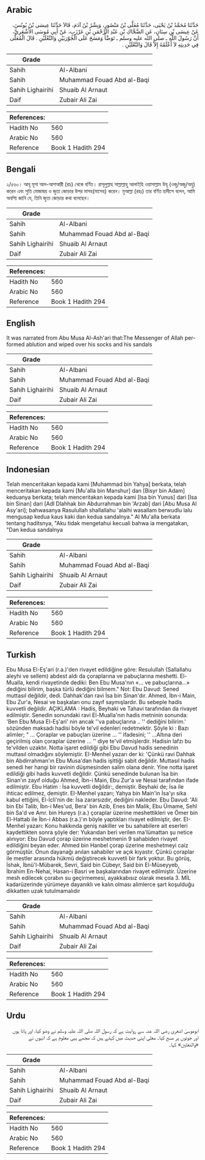 ## Arabic


<div dir="rtl" lang="ar" style={{fontSize:'larger',backgroundColor:'#f8f9fa',padding:20}}>
حَدَّثَنَا مُحَمَّدُ بْنُ يَحْيَى، حَدَّثَنَا مُعَلَّى بْنُ مَنْصُورٍ، وَبِشْرُ بْنُ آدَمَ، قَالاَ حَدَّثَنَا عِيسَى بْنُ يُونُسَ، عَنْ عِيسَى بْنِ سِنَانٍ، عَنِ الضَّحَّاكِ بْنِ عَبْدِ الرَّحْمَنِ بْنِ عَرْزَبٍ، عَنْ أَبِي مُوسَى الأَشْعَرِيِّ، أَنَّ رَسُولَ اللَّهِ ـ صلى الله عليه وسلم ـ تَوَضَّأَ وَمَسَحَ عَلَى الْجَوْرَبَيْنِ وَالنَّعْلَيْنِ ‏.‏ قَالَ الْمُعَلَّى فِي حَدِيثِهِ لاَ أَعْلَمُهُ إِلاَّ قَالَ وَالنَّعْلَيْنِ ‏.‏
</div>
<div style={{backgroundColor:'#f8f9fa',padding:20, marginBottom: 10}}><table> <thead> <tr> <th>Grade</th> <th></th> </tr> </thead> <tbody> <tr><td>Sahih</td><td>Al-Albani</td></tr><tr><td>Sahih</td><td>Muhammad Fouad Abd al-Baqi</td></tr><tr><td>Sahih Lighairihi</td><td>Shuaib Al Arnaut</td></tr><tr><td>Daif</td><td>Zubair Ali Zai</td></tr></tbody></table><table> <thead> <tr> <th>References:</th> <th></th> </tr> </thead> <tbody><tr><td>Hadith No</td><td>560</td></tr><tr><td>Arabic No</td><td>560</td></tr><tr><td>Reference</td><td>Book 1 Hadith 294</td></tr></tbody></table></div>

## Bengali


<div dir="ltr" lang="bn" style={{fontSize:'larger',backgroundColor:'#f8f9fa',padding:20}}>
২/৫৬০। আবূ মূসা আল-আশআরী (রাঃ) থেকে বর্ণিত। রাসূলুল্লাহ সাল্লাল্লাহু আলাইহি ওয়াসাল্লাম উযূ (ওজু/অজু/অযু) করেন এবং সুতি মোজাদ্বয় ও জুতা জোড়ার উপর মাসহ(মাসেহ) করেন। মুআল্লা (রহঃ) তার বর্ণিত হাদীসে বলেন, আমি অবশ্যি জানি যে, তিনি জুতা জোড়ার কথা বলেছেন।
</div>
<div style={{backgroundColor:'#f8f9fa',padding:20, marginBottom: 10}}><table> <thead> <tr> <th>Grade</th> <th></th> </tr> </thead> <tbody> <tr><td>Sahih</td><td>Al-Albani</td></tr><tr><td>Sahih</td><td>Muhammad Fouad Abd al-Baqi</td></tr><tr><td>Sahih Lighairihi</td><td>Shuaib Al Arnaut</td></tr><tr><td>Daif</td><td>Zubair Ali Zai</td></tr></tbody></table><table> <thead> <tr> <th>References:</th> <th></th> </tr> </thead> <tbody><tr><td>Hadith No</td><td>560</td></tr><tr><td>Arabic No</td><td>560</td></tr><tr><td>Reference</td><td>Book 1 Hadith 294</td></tr></tbody></table></div>

## English


<div dir="ltr" lang="en" style={{fontSize:'larger',backgroundColor:'#f8f9fa',padding:20}}>
It was narrated from Abu Musa Al-Ash'ari that:The Messenger of Allah performed ablution and wiped over his socks and his sandals
</div>
<div style={{backgroundColor:'#f8f9fa',padding:20, marginBottom: 10}}><table> <thead> <tr> <th>Grade</th> <th></th> </tr> </thead> <tbody> <tr><td>Sahih</td><td>Al-Albani</td></tr><tr><td>Sahih</td><td>Muhammad Fouad Abd al-Baqi</td></tr><tr><td>Sahih Lighairihi</td><td>Shuaib Al Arnaut</td></tr><tr><td>Daif</td><td>Zubair Ali Zai</td></tr></tbody></table><table> <thead> <tr> <th>References:</th> <th></th> </tr> </thead> <tbody><tr><td>Hadith No</td><td>560</td></tr><tr><td>Arabic No</td><td>560</td></tr><tr><td>Reference</td><td>Book 1 Hadith 294</td></tr></tbody></table></div>

## Indonesian


<div dir="ltr" lang="id" style={{fontSize:'larger',backgroundColor:'#f8f9fa',padding:20}}>
Telah menceritakan kepada kami [Muhammad bin Yahya] berkata, telah menceritakan kepada kami [Mu'alla bin Manshur] dan [Bisyr bin Adam] keduanya berkata; telah menceritakan kepada kami [Isa bin Yunus] dari [Isa bin Sinan] dari [Adl Dlahhak bin Abdurrahman bin 'Arzab] dari [Abu Musa Al Asy'ari]; bahwasanya Rasulullah shallallahu 'alaihi wasallam berwudlu lalu mengusap kedua kaus kaki dan kedua sandalnya." Al Mu'alla berkata tentang haditsnya, "Aku tidak mengetahui kecuali bahwa ia mengatakan, "Dan kedua sandalnya
</div>
<div style={{backgroundColor:'#f8f9fa',padding:20, marginBottom: 10}}><table> <thead> <tr> <th>Grade</th> <th></th> </tr> </thead> <tbody> <tr><td>Sahih</td><td>Al-Albani</td></tr><tr><td>Sahih</td><td>Muhammad Fouad Abd al-Baqi</td></tr><tr><td>Sahih Lighairihi</td><td>Shuaib Al Arnaut</td></tr><tr><td>Daif</td><td>Zubair Ali Zai</td></tr></tbody></table><table> <thead> <tr> <th>References:</th> <th></th> </tr> </thead> <tbody><tr><td>Hadith No</td><td>560</td></tr><tr><td>Arabic No</td><td>560</td></tr><tr><td>Reference</td><td>Book 1 Hadith 294</td></tr></tbody></table></div>

## Turkish


<div dir="ltr" lang="tr" style={{fontSize:'larger',backgroundColor:'#f8f9fa',padding:20}}>
Ebu Musa El-Eş'ari (r.a.)'den rivayet edildiğine göre: Resulullah (Sallallahu aleyhi ve sellem) abdest aldı da çoraplarına ve pabuçlarına meshetti. El-Mualla, kendi rivayetinde dediki: Ben Ebu Musa'nın «... ve pabuçlarına...» dediğini bilirim, başka türlü dediğini bilmem." Not: Ebu Davud: Sened muttasıl değildir, dedi. Dahhak'dan ravi İsa bin Sinan'dır. Ahmed, İbn-i Main, Ebu Zur'a, Nesai ve başkaları onu zayıf saymışlardır. Bu sebeple hadis kuvvetli değildir. AÇIKLAMA : Hadis, Beyhaki ve Tahavi tarafından da rivayet edilmiştir. Senedin sonundaki ravi El-Mualla'nın hadis metninin sonunda: 'Ben Ebu Musa El-Eş'ari' nin ancak ''va pabuçlarına .. '' dediğini bilirim.' sözünden maksadı hadisi böyle te'vil edenleri redetmektir. Şöyle ki : Bazı alimler; " ... Çoraplar ve pabuçları üzerine ... '' ifadesini; '' ...Altına deri geçirilmiş olan çoraplar üzerine ... '' diye te'vil etmişlerdir. Hadisin lafzı bu te'vilden uzaktır. Notta işaret edildiği gibi Ebu Davud hadis senedinin muttasıl olmadığını söylemiştir. EI-Menhel yazarı der ki: 'Çünkü ravi Dahhak bin Abdirrahman'ın Ebu Musa'dan hadis işittiği sabit değildir. Muttasıl hadis senedi her hangi bir ravinin düşmesinden salim olana denir. Yine notta işaret edildiği gibi hadis kuvvetli değildir. Çünkü senedinde bulunan İsa bin Sinan'ın zayıf olduğu Ahmed, İbn-i Main, Ebu Zur'a ve Nesai tarafından ifade edilmiştir. Ebu Hatim : İsa kuvvetli değildir:, demiştir. Beyhaki de; İsa ile ihticac edilmez, demiştir. EI-Menhel yazarı; Yahya bin Main'in İsa'yı sika kabul ettiğini, El-İcli'nin de: İsa zararsızdır, dediğini nakleder. Ebu Davud: 'Ali bin Ebi Talib, İbn-i Mes'ud, Bera' bin Azib, Enes bin Malik, Ebu Ümame, Sehl bin Sa'd ve Amr. bin Hureys (r.a.) çoraplar üzerine meshettikleri ve Ömer bin El-Hattab ile İbn-i Abbas (r.a.)'ın böyle yaptıkları rivayet edilmiştir, der. EI-Menhel yazarı: Konu hakkında geniş nakiller ve bu sahabilere ait eserleri kaydettikten sonra şöyle der: Yukarıdan beri verilen ma'lümattan şu netice alınıyor: Ebu Davud çorap üzerine meshetmenin 9 sahabiden rivayet edildiğini beyan eder. Ahmed bin Hanbel çorap üzerine meshetmeyi caiz görmüştür. Onun dayanağı anılan sahabiler ve açık kıyastır. Çünkü çoraplar ile mestler arasında hükmü değiştirecek kuvvetli bir fark yoktur. Bu görüş, İshak, İbnü'l-Mübarek, Sevri, Said bin Cübeyr, Said bin El-Müseyyeb, İbrahim En-Nehai, Hasan-i Basri ve başkalarından rivayet edilmiştir. Üzerine mesh edilecek çorabın su geçirmemesi, ayakkabısız olarak mesela 3. MİL kadarüzerinde yürümeye dayanıklı ve kalın olması alimlerce şart koşulduğu dikkatten uzak tutulmamalıdır
</div>
<div style={{backgroundColor:'#f8f9fa',padding:20, marginBottom: 10}}><table> <thead> <tr> <th>Grade</th> <th></th> </tr> </thead> <tbody> <tr><td>Sahih</td><td>Al-Albani</td></tr><tr><td>Sahih</td><td>Muhammad Fouad Abd al-Baqi</td></tr><tr><td>Sahih Lighairihi</td><td>Shuaib Al Arnaut</td></tr><tr><td>Daif</td><td>Zubair Ali Zai</td></tr></tbody></table><table> <thead> <tr> <th>References:</th> <th></th> </tr> </thead> <tbody><tr><td>Hadith No</td><td>560</td></tr><tr><td>Arabic No</td><td>560</td></tr><tr><td>Reference</td><td>Book 1 Hadith 294</td></tr></tbody></table></div>

## Urdu


<div dir="rtl" lang="ur" style={{fontSize:'larger',backgroundColor:'#f8f9fa',padding:20}}>
ابوموسیٰ اشعری رضی اللہ عنہ سے روایت ہے کہ رسول اللہ صلی اللہ علیہ وسلم نے وضو کیا، اور پاتا ہوں اور جوتوں پر مسح کیا۔ معلی اپنی حدیث میں کہتے ہیں کہ مجھے یہی معلوم ہے کہ انہوں نے «والنعلين» کہا۔
</div>
<div style={{backgroundColor:'#f8f9fa',padding:20, marginBottom: 10}}><table> <thead> <tr> <th>Grade</th> <th></th> </tr> </thead> <tbody> <tr><td>Sahih</td><td>Al-Albani</td></tr><tr><td>Sahih</td><td>Muhammad Fouad Abd al-Baqi</td></tr><tr><td>Sahih Lighairihi</td><td>Shuaib Al Arnaut</td></tr><tr><td>Daif</td><td>Zubair Ali Zai</td></tr></tbody></table><table> <thead> <tr> <th>References:</th> <th></th> </tr> </thead> <tbody><tr><td>Hadith No</td><td>560</td></tr><tr><td>Arabic No</td><td>560</td></tr><tr><td>Reference</td><td>Book 1 Hadith 294</td></tr></tbody></table></div>